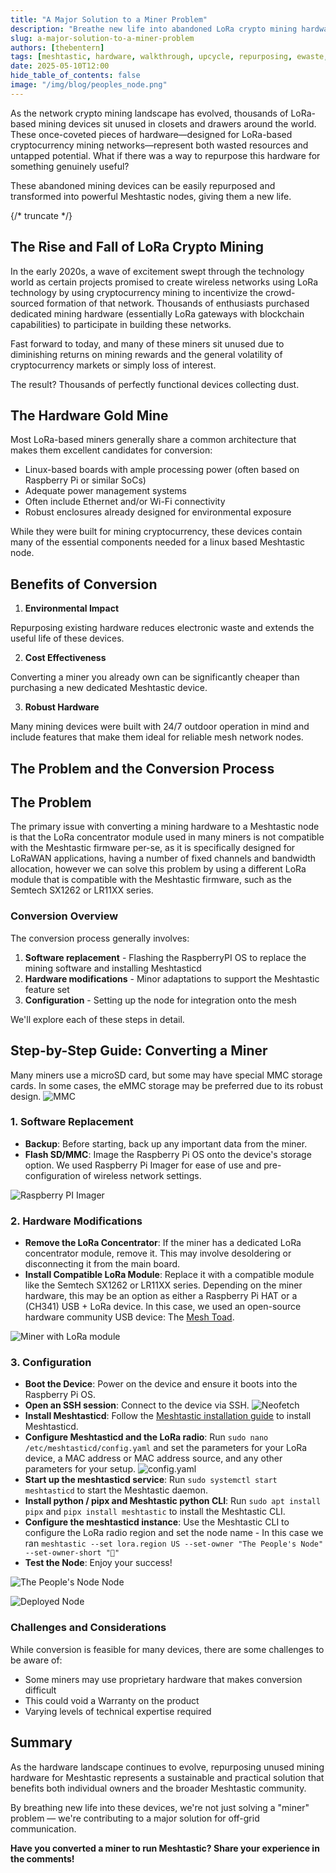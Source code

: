 ```yaml
---
title: "A Major Solution to a Miner Problem"
description: "Breathe new life into abandoned LoRa crypto mining hardware by converting it into a powerful Meshtastic nodes"
slug: a-major-solution-to-a-miner-problem
authors: [thebentern]
tags: [meshtastic, hardware, walkthrough, upcycle, repurposing, ewaste, lora]
date: 2025-05-10T12:00
hide_table_of_contents: false
image: "/img/blog/peoples_node.png"
---
```


As the network crypto mining landscape has evolved, thousands of LoRa-based mining devices sit unused in closets and drawers around the world. These once-coveted pieces of hardware—designed for LoRa-based cryptocurrency mining networks—represent both wasted resources and untapped potential. What if there was a way to repurpose this hardware for something genuinely useful?

These abandoned mining devices can be easily repurposed and transformed into powerful Meshtastic nodes, giving them a new life.

{/* truncate */}

## The Rise and Fall of LoRa Crypto Mining
In the early 2020s, a wave of excitement swept through the technology world as certain projects promised to create wireless networks using LoRa technology by using cryptocurrency mining to incentivize the crowd-sourced formation of that network. Thousands of enthusiasts purchased dedicated mining hardware (essentially LoRa gateways with blockchain capabilities) to participate in building these networks.

Fast forward to today, and many of these miners sit unused due to diminishing returns on mining rewards and the general volatility of cryptocurrency markets or simply loss of interest.

The result? Thousands of perfectly functional devices collecting dust.

## The Hardware Gold Mine

Most LoRa-based miners generally share a common architecture that makes them excellent candidates for conversion:

- Linux-based boards with ample processing power (often based on Raspberry Pi or similar SoCs)
- Adequate power management systems
- Often include Ethernet and/or Wi-Fi connectivity
- Robust enclosures already designed for environmental exposure

While they were built for mining cryptocurrency, these devices contain many of the essential components needed for a linux based Meshtastic node.

## Benefits of Conversion

1. **Environmental Impact**

Repurposing existing hardware reduces electronic waste and extends the useful life of these devices.

2. **Cost Effectiveness**

Converting a miner you already own can be significantly cheaper than purchasing a new dedicated Meshtastic device.

3. **Robust Hardware**

Many mining devices were built with 24/7 outdoor operation in mind and include features that make them ideal for reliable mesh network nodes.

## The Problem and the Conversion Process

## The Problem

The primary issue with converting a mining hardware to a Meshtastic node is that the LoRa concentrator module used in many miners is not compatible with the Meshtastic firmware per-se, as it is specifically designed for LoRaWAN applications, having a number of fixed channels and bandwidth allocation, however we can solve this problem by using a different LoRa module that is compatible with the Meshtastic firmware, such as the Semtech SX1262 or LR11XX series.

### Conversion Overview

The conversion process generally involves:

1. **Software replacement** - Flashing the RaspberryPI OS to replace the mining software and installing Meshtasticd
2. **Hardware modifications** - Minor adaptations to support the Meshtastic feature set
3. **Configuration** - Setting up the node for integration onto the mesh

We'll explore each of these steps in detail.

## Step-by-Step Guide: Converting a Miner

Many miners use a microSD card, but some may have special MMC storage cards. In some cases, the eMMC storage may be preferred due to its robust design.
![MMC](/img/blog/emmc.webp)

### 1. Software Replacement
- **Backup**: Before starting, back up any important data from the miner.
- **Flash SD/MMC**: Image the Raspberry Pi OS onto the device's storage option. We used Raspberry Pi Imager for ease of use and pre-configuration of wireless network settings.

![Raspberry PI Imager](/img/blog/rpi_imager.webp)

### 2. Hardware Modifications

- **Remove the LoRa Concentrator**: If the miner has a dedicated LoRa concentrator module, remove it. This may involve desoldering or disconnecting it from the main board.
- **Install Compatible LoRa Module**: Replace it with a compatible module like the Semtech SX1262 or LR11XX series. Depending on the miner hardware, this may be an option as either a Raspberry Pi HAT or a (CH341) USB + LoRa device. In this case, we used an open-source hardware community USB device: The [Mesh Toad](https://oshwlab.com/mtnmesh/meshtoad-v1-2).

![Miner with LoRa module](/img/blog/miner_opened.webp)

### 3. Configuration
- **Boot the Device**:
Power on the device and ensure it boots into the Raspberry Pi OS.
- **Open an SSH session**:
Connect to the device via SSH.
![Neofetch](/img/blog/neofetch.webp)
- **Install Meshtasticd**:
Follow the [Meshtastic installation guide](https://meshtastic.org/docs/software/linux/installation/?os=debian) to install Meshtasticd.
- **Configure Meshtasticd and the LoRa radio**:
Run `sudo nano /etc/meshtasticd/config.yaml` and set the parameters for your LoRa device, a MAC address or MAC address source, and any other parameters for your setup.
![config.yaml](/img/blog/config_yaml.webp)
- **Start up the meshtasticd service**:
Run `sudo systemctl start meshtasticd` to start the Meshtastic daemon.
- **Install python / pipx and Meshtastic python CLI**:
Run `sudo apt install pipx` and `pipx install meshtastic` to install the Meshtastic CLI.
- **Configure the meshtasticd instance**:
Use the Meshtastic CLI to configure the LoRa radio region and set the node name - In this case we ran `meshtastic --set lora.region US --set-owner "The People's Node" --set-owner-short "🎈"`
- **Test the Node**:
Enjoy your success!

![The People's Node Node](/img/blog/peoples_node.webp)

![Deployed Node](/img/blog/miner_deployed.webp)

### Challenges and Considerations

While conversion is feasible for many devices, there are some challenges to be aware of:

- Some miners may use proprietary hardware that makes conversion difficult
- This could void a Warranty on the product
- Varying levels of technical expertise required

## Summary

As the hardware landscape continues to evolve, repurposing unused mining hardware for Meshtastic represents a sustainable and practical solution that benefits both individual owners and the broader Meshtastic community.

By breathing new life into these devices, we're not just solving a "miner" problem — we're contributing to a major solution for off-grid communication.

**Have you converted a miner to run Meshtastic? Share your experience in the comments!**
